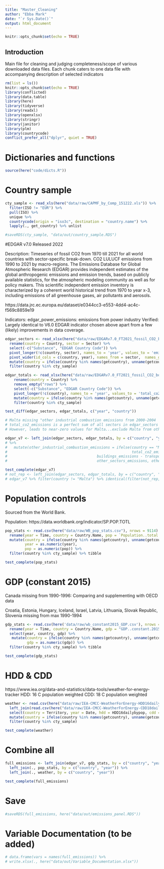 ```yaml
---
title: "Master_Cleaning"
author: "Ebba Mark"
date: "`r Sys.Date()`"
output: html_document
---
```


```r
knitr::opts_chunk$set(echo = TRUE)
```


## Introduction

Main file for cleaning and judging completeness/scope of various downloaded 
data files. Each chunk caters to one data file with accompanying description of selected indicators

```r
rm(list = ls())
knitr::opts_chunk$set(echo = TRUE)
library(conflicted)
library(data.table)
library(here)
library(tidyverse)
library(readxl)
library(openxlsx)
library(stringr)
library(janitor)
library(plm)
library(countrycode)
conflict_prefer_all("dplyr", quiet = TRUE)

```

# Dictionaries and functions
```r

source(here("code/dicts.R"))

```

# Country sample
```r

cty_sample <- read_xls(here("data/raw/CAPMF_by_Comp_151222.xls")) %>% 
  filter(ISO != "EUR") %>% 
  pull(ISO) %>% 
  unique %>% 
  countrycode(origin = "iso3c", destination = "country.name") %>% 
  lapply(., get_country) %>% unlist

#saveRDS(cty_sample, "data/out/country_sample.RDS")

```

#EDGAR v7.0
Released 2022

Description: Timeseries of fossil CO2 from 1970 till 2021 for all world countries with sector-specific break-down. CO2 LULUCF emissions from 1990 to 2021 by macro-regions. The Emissions Database for Global Atmospheric Research (EDGAR) provides independent estimates of the global anthropogenic emissions and emission trends, based on publicly available statistics, for the atmospheric modeling community as well as for policy makers. This scientific independent emission inventory is characterized by a coherent world historical trend from 1970 to year x-3, including emissions of all greenhouse gases, air pollutants and aerosols.

https://data.jrc.ec.europa.eu/dataset/e0344cc3-e553-4dd4-ac4c-f569c8859e19

Indicators:
edgar_power_emissions: emissions from power industry
Verified: Largely identical to V6.0 EDGAR indicator chosen above apart from a few (likely) improvements in data coverage.

```r
edgar_sectors <- read_xlsx(here("data/raw/EDGARv7.0_FT2021_fossil_CO2_booklet2022.xlsx"), sheet = "fossil_CO2_by_sector_and_countr") %>% 
  rename(country = Country, sector = Sector) %>%
  select(-c("Substance", "EDGAR Country Code")) %>%
  pivot_longer(!c(country, sector), names_to = 'year', values_to = 'emissions', values_transform = c(emissions = as.numeric)) %>%
  pivot_wider(id_cols = c(country, year), names_from = sector,  names_glue = "{sector}_emissions", values_from = emissions) %>% clean_names %>% 
  mutate(country = ifelse(country %in% names(getcountry), unname(getcountry[country]), country), year = as.numeric(year)) %>% 
  filter(country %in% cty_sample)

edgar_totals <- read_xlsx(here("data/raw/EDGARv7.0_FT2021_fossil_CO2_booklet2022.xlsx"), sheet = "fossil_CO2_totals_by_country") %>% 
    rename(country = Country) %>% 
    remove_empty("rows") %>%
    select(-c("Substance", "EDGAR Country Code")) %>%
    pivot_longer(!c(country), names_to = 'year', values_to = 'total_co2_emissions', values_transform = c(total_co2_emissions = as.numeric)) %>%
    mutate(country = ifelse(country %in% names(getcountry), unname(getcountry[country]), country), year = as.numeric(year)) %>% 
    filter(country %in% cty_sample)

test_diff(edgar_sectors, edgar_totals, c("year", "country"))

# Malta missing "other industrial combustion emissions from 2000-2004
# total_co2_emissions is a perfect sum of all sectors in edgar_sectors (test in comment below); 
# However, leads to near-zero values for Malta...exclude Malta from other_industrial emissions measure for now

edgar_v7 <- left_join(edgar_sectors, edgar_totals, by = c("country", "year")) 
# %>%
#   mutate(other_industrial_combustion_emissions = ifelse(country == "Malta" & year %in% 1970:2004,
#                                                         total_co2_emissions - power_industry_emissions -
#                                         buildings_emissions - transport_emissions -
#                                         other_sectors_emissions, other_industrial_combustion_emissions))

test_complete(edgar_v7)
# not_rep <- left_join(edgar_sectors, edgar_totals, by = c("country", "year"))
# edgar_v7 %>% filter(country != "Malta") %>% identical(filter(not_rep, country != "Malta" ))


```

# Population controls
Sourced from the World Bank.

Population: https://data.worldbank.org/indicator/SP.POP.TOTL

```r

pop_stats <- read.csv(here("data/raw/WB_pop_stats.csv"), nrows = 9114) %>% select(1,3,5) %>% 
  rename(year = Time, country = Country.Name, pop = `Population..total..SP.POP.TOTL.`) %>% 
  mutate(country = ifelse(country %in% names(getcountry), unname(getcountry[country]), country),
         year = as.numeric(year),
         pop = as.numeric(pop)) %>% 
  filter(country %in% cty_sample) %>% tibble

test_complete(pop_stats)

```


# GDP (constant 2015)
Canada missing from 1990-1996: Comparing and supplementing with OECD data

Croatia, Estonia, Hungary, Iceland, Israel, Latvia, Lithuania, Slovak Republic, Slovenia missing from max 1990-1994

```r

gdp_stats <- read.csv(here('data/raw/wb_constant2015_GDP.csv'), nrows = 10199) %>%
  rename(year = Time, country = Country.Name, gdp = "GDP..constant.2015.US....NY.GDP.MKTP.KD.") %>% 
  select(year, country, gdp) %>% 
   mutate(country = ifelse(country %in% names(getcountry), unname(getcountry[country]), country),
          gdp = as.numeric(gdp)) %>% 
  filter(country %in% cty_sample) %>% tibble 

test_complete(gdp_stats)

```

# HDD & CDD
https://www.iea.org/data-and-statistics/data-tools/weather-for-energy-tracker
HDD: 16 C population weighted
CDD: 18 C population weighted
```r

weather <- read.csv(here("data/raw/IEA-CMCC-WeatherForEnergy-HDD16dailybypop-from-2000-to-2022.csv")) %>%
  left_join(read.csv(here("data/raw/IEA-CMCC-WeatherForEnergy-CDD18dailybypop-from-2000-to-2022.csv")), by = c("Territory", "Date")) %>% 
  select(country = Territory, year = Date, hdd = HDD16dailybypop, cdd = CDD18dailybypop) %>% tibble %>% 
  mutate(country = ifelse(country %in% names(getcountry), unname(getcountry[country]), country)) %>% 
  filter(country %in% cty_sample)

test_complete(weather)

```

# Combine all
```r

full_emissions <- left_join(edgar_v7, gdp_stats, by = c("country", "year")) %>%
  left_join(., pop_stats, by = c("country", "year")) %>% 
  left_join(., weather, by = c("country", "year"))

test_complete(full_emissions)

```

# Save
```r

#saveRDS(full_emissions, here("data/out/emissions_panel.RDS"))

```


# Variable Documentation (to be added)
```r

# data.frame(vars = names(full_emissions)) %>% 
# write.xlsx(., here("data/out/Variable_Documentation.xlsx"))

```

